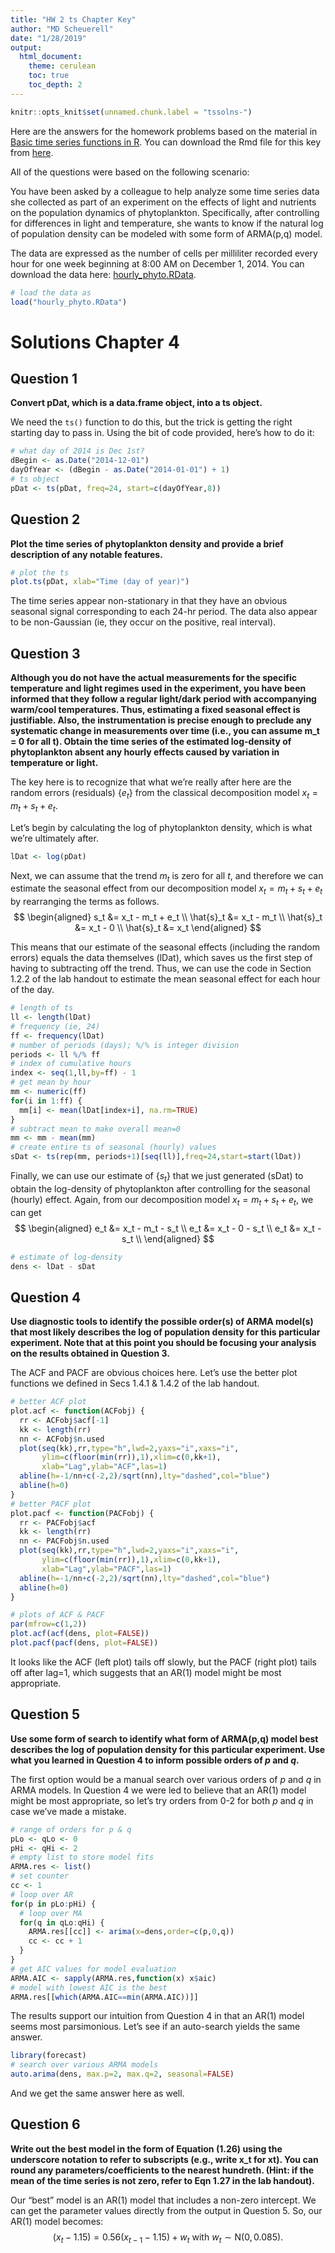 ```yaml
---
title: "HW 2 ts Chapter Key"
author: "MD Scheuerell"
date: "1/28/2019"
output: 
  html_document:
    theme: cerulean
    toc: true
    toc_depth: 2
---
```


```r
knitr::opts_knit$set(unnamed.chunk.label = "tssolns-")
```

Here are the answers for the homework problems based on the material in [Basic time series functions in R](https://nwfsc-timeseries.github.io/atsa-labs/chap-ts-lab.html).  You can download the Rmd file for this key from [here](HW_2_ts_Key.Rmd).

All of the questions were based on the following scenario:

You have been asked by a colleague to help analyze some time series data she collected as part of an experiment on the effects of light and nutrients on the population dynamics of phytoplankton. Specifically, after controlling for differences in light and temperature, she wants to know if the natural log of population density can be modeled with some form of ARMA(p,q) model.

The data are expressed as the number of cells per milliliter recorded every hour for one week beginning at 8:00 AM on December 1, 2014. You can download the data here: [hourly_phyto.RData](./data/hourly_phyto.RData).

```r
# load the data as
load("hourly_phyto.RData")
```

# Solutions Chapter 4
\chaptermark{Solutions Ch 4}

## Question 1

**Convert pDat, which is a data.frame object, into a ts object.**

We need the `ts()` function to do this, but the trick is getting the right starting day to pass in. Using the bit of code provided, here's how to do it:

```r
# what day of 2014 is Dec 1st?
dBegin <- as.Date("2014-12-01")
dayOfYear <- (dBegin - as.Date("2014-01-01") + 1)
# ts object
pDat <- ts(pDat, freq=24, start=c(dayOfYear,8))
```

## Question 2

**Plot the time series of phytoplankton density and provide a brief description of any notable features.**


```r
# plot the ts
plot.ts(pDat, xlab="Time (day of year)")
```

The time series appear non-stationary in that they have an obvious seasonal signal corresponding to each 24-hr period.  The data also appear to be non-Gaussian (ie, they occur on the positive, real interval).


## Question 3

**Although you do not have the actual measurements for the specific temperature and light regimes used in the experiment, you have been informed that they follow a regular light/dark period with accompanying warm/cool temperatures. Thus, estimating a fixed seasonal effect is justifiable. Also, the instrumentation is precise enough to preclude any systematic change in measurements over time (i.e., you can assume m_t = 0 for all t). Obtain the time series of the estimated log-density of phytoplankton absent any hourly effects caused by variation in temperature or light.**


The key here is to recognize that what we're really after here are the random errors (residuals) $\{e_t\}$ from the classical decomposition model $x_t = m_t + s_t + e_t$.

Let's begin by calculating the log of phytoplankton density, which is what we're ultimately after.

```{r]}
lDat <- log(pDat)
```

Next, we can assume that the trend $m_t$ is zero for all $t$, and therefore we can estimate the seasonal effect from our decomposition model $x_t = m_t + s_t + e_t$ by rearranging the terms as follows.
$$
  \begin{aligned}
    s_t &= x_t - m_t + e_t \\
    \hat{s}_t &= x_t - m_t \\
    \hat{s}_t &= x_t - 0 \\ 
    \hat{s}_t &= x_t 
  \end{aligned}
$$

This means that our estimate of the seasonal effects (including the random errors) equals the data themselves (lDat), which saves us the first step of having to subtracting off the trend. Thus, we can use the code in Section 1.2.2 of the lab handout to estimate the mean seasonal effect for each hour of the day.

```r
# length of ts
ll <- length(lDat)
# frequency (ie, 24)
ff <- frequency(lDat)
# number of periods (days); %/% is integer division
periods <- ll %/% ff
# index of cumulative hours
index <- seq(1,ll,by=ff) - 1
# get mean by hour
mm <- numeric(ff)
for(i in 1:ff) {
  mm[i] <- mean(lDat[index+i], na.rm=TRUE)
}
# subtract mean to make overall mean=0
mm <- mm - mean(mm)
# create entire ts of seasonal (hourly) values
sDat <- ts(rep(mm, periods+1)[seq(ll)],freq=24,start=start(lDat))
```

Finally, we can use our estimate of $\{s_t\}$ that we just generated (sDat) to obtain the log-density of phytoplankton after controlling for the seasonal (hourly) effect.  Again, from our decomposition model $x_t = m_t + s_t + e_t$, we can get 
$$
  \begin{aligned}
    e_t &= x_t - m_t - s_t \\
    e_t &= x_t - 0 - s_t \\
    e_t &= x_t - s_t \\
  \end{aligned}
$$

```r
# estimate of log-density
dens <- lDat - sDat
```

## Question 4

**Use diagnostic tools to identify the possible order(s) of ARMA model(s) that most likely describes the log of population density for this particular experiment. Note that at this point you should be focusing your analysis on the results obtained in Question 3.**


The ACF and PACF are obvious choices here. Let's use the better plot functions we defined in Secs 1.4.1 & 1.4.2 of the lab handout.

```r
# better ACF plot
plot.acf <- function(ACFobj) {
  rr <- ACFobj$acf[-1]
  kk <- length(rr)
  nn <- ACFobj$n.used
  plot(seq(kk),rr,type="h",lwd=2,yaxs="i",xaxs="i",
       ylim=c(floor(min(rr)),1),xlim=c(0,kk+1),
       xlab="Lag",ylab="ACF",las=1)
  abline(h=-1/nn+c(-2,2)/sqrt(nn),lty="dashed",col="blue")
  abline(h=0)
}                                                                                                            
# better PACF plot
plot.pacf <- function(PACFobj) {
  rr <- PACFobj$acf
  kk <- length(rr)
  nn <- PACFobj$n.used
  plot(seq(kk),rr,type="h",lwd=2,yaxs="i",xaxs="i",
       ylim=c(floor(min(rr)),1),xlim=c(0,kk+1),
       xlab="Lag",ylab="PACF",las=1)
  abline(h=-1/nn+c(-2,2)/sqrt(nn),lty="dashed",col="blue")
  abline(h=0)
}                                                                                                            
```
```r
# plots of ACF & PACF
par(mfrow=c(1,2))
plot.acf(acf(dens, plot=FALSE))
plot.pacf(pacf(dens, plot=FALSE))
```

It looks like the ACF (left plot) tails off slowly, but the PACF (right plot) tails off after lag=1, which suggests that an AR(1) model might be most appropriate.

## Question 5

**Use some form of search to identify what form of ARMA(p,q) model best describes the log of population density for this particular experiment. Use what you learned in Question 4 to inform possible orders of $p$ and $q$.**


The first option would be a manual search over various orders of $p$ and $q$ in ARMA models. In Question 4 we were led to believe that an AR(1) model might be most appropriate, so let's try orders from 0-2 for both $p$ and $q$ in case we've made a mistake.

```r
# range of orders for p & q
pLo <- qLo <- 0
pHi <- qHi <- 2
# empty list to store model fits
ARMA.res <- list()
# set counter
cc <- 1
# loop over AR
for(p in pLo:pHi) {
  # loop over MA
  for(q in qLo:qHi) {
    ARMA.res[[cc]] <- arima(x=dens,order=c(p,0,q))
    cc <- cc + 1
  }
}
# get AIC values for model evaluation
ARMA.AIC <- sapply(ARMA.res,function(x) x$aic)
# model with lowest AIC is the best
ARMA.res[[which(ARMA.AIC==min(ARMA.AIC))]]
```

The results support our intuition from Question 4 in that an AR(1) model seems most parsimonious. Let's see if an auto-search yields the same answer.

```r
library(forecast)
# search over various ARMA models
auto.arima(dens, max.p=2, max.q=2, seasonal=FALSE)
```

And we get the same answer here as well.

## Question 6

**Write out the best model in the form of Equation (1.26) using the underscore notation to refer to subscripts (e.g., write x_t for xt). You can round any parameters/coefficients to the nearest hundreth.  (Hint: if the mean of the time series is not zero, refer to Eqn 1.27 in the lab handout).**

Our "best" model is an AR(1) model that includes a non-zero intercept. We can get the parameter values directly from the output in Question 5. So, our AR(1) model becomes:
$$
(x_t-1.15) = 0.56 (x_{t-1}-1.15) + w_t \text{ with } w_t \sim \text{N}(0,0.085).
$$



